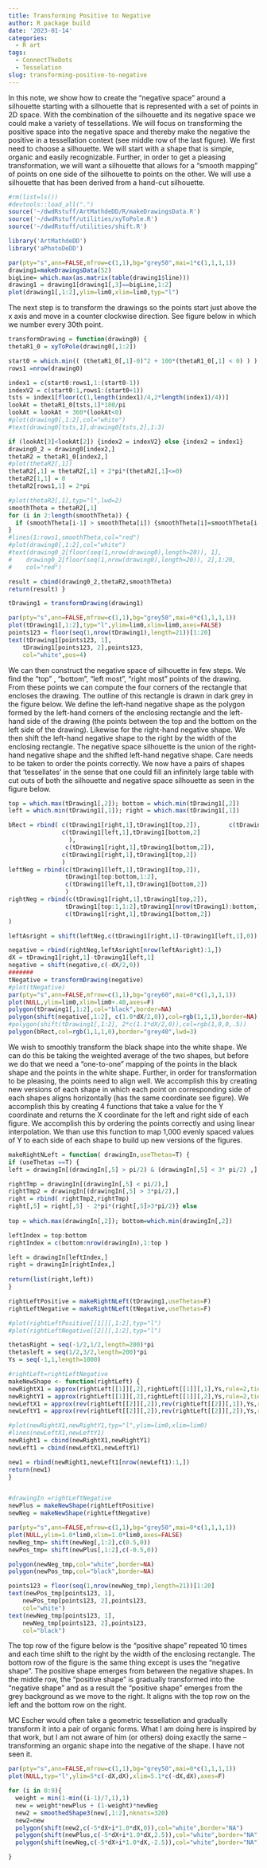 ```yaml
---
title: Transforming Positive to Negative
author: R package build
date: '2023-01-14'
categories:
  - R art
tags:
  - ConnectTheDots
  - Tesselation
slug: transforming-positive-to-negative
---
```


In this note, we show how to create the "negative space" around a silhouette starting with a silhouette that is represented with a set of points in 2D space.  With the combination of the silhouette and its negative space we could make a variety of tessellations. We will focus on transforming the positive space into the negative space and thereby make the negative the positive in a tessellation context (see middle row of the last figure). We first need to choose a silhouette. We will start with a shape that is simple, organic and easily recognizable.  Further, in order to get a pleasing transformation, we will want a silhouette that allows for a "smooth mapping" of points on one side of the silhouette to points on the other.  We will use a silhouette that has been derived from a hand-cut silhouette.

```r
#rm(list=ls())
#devtools::load_all(".")
source('~/dwdRstuff/ArtMathdeDD/R/makeDrawingsData.R')
source('~/dwdRstuff/utilities/xyToPole.R')
source('~/dwdRstuff/utilities/shift.R')

library('ArtMathdeDD')
library('aPhotoDeDD')

par(pty="s",ann=FALSE,mfrow=c(1,1),bg="grey50",mai=1*c(1,1,1,1))
drawing1=makeDrawingsData(52)
bigLine= which.max(as.matrix(table(drawing1$line)))
drawing1 = drawing1[drawing1[,3]==bigLine,1:2]
plot(drawing1[,1:2],ylim=lim0,xlim=lim0,typ="l")
```
The next step is to transform the drawings so the points start just above the x axis and move in a counter clockwise direction.  See figure below in which we number every 30th point.

```r
transformDrawing = function(drawing0) {
thetaR1_0 = xyToPole(drawing0[,1:2])

start0 = which.min(( (thetaR1_0[,1]-0)^2 + 100*(thetaR1_0[,1] < 0) ) )
rows1 =nrow(drawing0)

index1 = c(start0:rows1,1:(start0-1))
indexV2 = c(start0:1,rows1:(start0+1))
tsts = index1[floor(c(1,length(index1)/4,2*length(index1)/4))]
lookAt = thetaR1_0[tsts,1]*180/pi
lookAt = lookAt + 360*(lookAt<0)
#plot(drawing0[,1:2],col="white")
#text(drawing0[tsts,1],drawing0[tsts,2],1:3)

if (lookAt[3]<lookAt[2]) {index2 = indexV2} else {index2 = index1}
drawing0_2 = drawing0[index2,]
thetaR2 = thetaR1_0[index2,]
#plot(thetaR2[,1])
thetaR2[,1] = thetaR2[,1] + 2*pi*(thetaR2[,1]<=0)
thetaR2[1,1] = 0
thetaR2[rows1,1] = 2*pi

#plot(thetaR2[,1],typ="l",lwd=2)
smoothTheta = thetaR2[,1]
for (i in 2:length(smoothTheta)) {
  if (smoothTheta[i-1] > smoothTheta[i]) {smoothTheta[i]=smoothTheta[i-1]}
}
#lines(1:rows1,smoothTheta,col="red")
#plot(drawing0[,1:2],col="white")
#text(drawing0_2[floor(seq(1,nrow(drawing0),length=20)), 1],
#    drawing0_2[floor(seq(1,nrow(drawing0),length=20)), 2],1:20,
#    col="red")

result = cbind(drawing0_2,thetaR2,smoothTheta)
return(result) }

tDrawing1 = transformDrawing(drawing1)

par(pty="s",ann=FALSE,mfrow=c(1,1),bg="grey50",mai=0*c(1,1,1,1))
plot(tDrawing1[,1:2],typ="l",ylim=lim0,xlim=lim0,axes=FALSE)
points123 = floor(seq(1,nrow(tDrawing1),length=21))[1:20]
text(tDrawing1[points123, 1],
    tDrawing1[points123, 2],points123,
    col="white",pos=4)

```

We can then construct the negative space of silhouette in few steps.  We find the "top" , "bottom", "left most", "right most" points of the drawing.  From these points we can compute the four corners of the rectangle that encloses the drawing.  The outline of this rectangle is drawn in dark grey in the figure below.  We define the left-hand negative shape as the polygon formed by the left-hand corners of the enclosing rectangle and the left-hand side of the drawing (the points between the top and the bottom on the left side of the drawing). Likewise for the right-hand negative shape. We then shift the left-hand negative shape to the right by the width of the enclosing rectangle.  The negative space silhouette is the union of the right-hand negative shape and the shifted left-hand negative shape.  Care needs to be taken to order the points correctly. We now have a pairs of shapes that 'tessellates' in the sense that one could fill an infinitely large table with cut outs of both the silhouette and negative space silhouette as seen in the figure below.

```r
top = which.max(tDrawing1[,2]); bottom = which.min(tDrawing1[,2])
left = which.min(tDrawing1[,1]); right = which.max(tDrawing1[,1])

bRect = rbind( c(tDrawing1[right,1],tDrawing1[top,2]),        c(tDrawing1[left,1],tDrawing1[top,2]), 
               c(tDrawing1[left,1],tDrawing1[bottom,2]
                 ),
                c(tDrawing1[right,1],tDrawing1[bottom,2]),
               c(tDrawing1[right,1],tDrawing1[top,2]) 
               )
leftNeg = rbind(c(tDrawing1[left,1],tDrawing1[top,2]),
                tDrawing1[top:bottom,1:2],
                c(tDrawing1[left,1],tDrawing1[bottom,2])
                )
rightNeg = rbind(c(tDrawing1[right,1],tDrawing1[top,2]),
                tDrawing1[top:1,1:2],tDrawing1[nrow(tDrawing1):bottom,1:2],
                c(tDrawing1[right,1],tDrawing1[bottom,2])
)

leftAsright = shift(leftNeg,c(tDrawing1[right,1]-tDrawing1[left,1],0))

negative = rbind(rightNeg,leftAsright[nrow(leftAsright):1,])
dX = tDrawing1[right,1]-tDrawing1[left,1]
negative = shift(negative,c(-dX/2,0))
#######
tNegative = transformDrawing(negative)
#plot(tNegative)
par(pty="s",ann=FALSE,mfrow=c(1,1),bg="grey60",mai=0*c(1,1,1,1))
plot(NULL,ylim=lim0,xlim=lim0+.40,axes=F)
polygon(tDrawing1[,1:2],col="black",border=NA)
polygon(shift(negative[,1:2], c(1.0*dX/2,0)),col=rgb(1,1,1),border=NA)
#polygon(shift(tDrawing1[,1:2], 2*c(1.1*dX/2,0)),col=rgb(1,0,0,.5))
polygon(bRect,col=rgb(1,1,1,0),border="grey40",lwd=3)

```

We wish to smoothly transform the black shape into the white shape.  We can do this be taking the weighted average of the two shapes, but before we do that we need a "one-to-one" mapping of the points in the black shape and the points in the white shape. Further, in order for transformation to be pleasing, the points need to align well.  We accomplish this by creating new versions of each shape in which each point on corresponding side of each shapes aligns horizontally (has the same coordinate see figure).  We accomplish this by creating 4 functions that take a value for the Y coordinate and returns the X coordinate for the left and right side of each figure.  We accomplish this by ordering the points correctly and using linear interpolation.  We than use this function to map 1,000 evenly spaced values of Y to each side of each shape to build up new versions of the figures.

```r
makeRightNLeft = function( drawingIn,useThetas=T) {
if (useThetas ==T) {
left = drawingIn[(drawingIn[,5] > pi/2) & (drawingIn[,5] < 3* pi/2) ,]

rightTmp = drawingIn[(drawingIn[,5] < pi/2),]
rightTmp2 = drawingIn[(drawingIn[,5] > 3*pi/2),]
right = rbind( rightTmp2,rightTmp)
right[,5] = right[,5] - 2*pi*(right[,5]>3*pi/2)} else
  
top = which.max(drawingIn[,2]); bottom=which.min(drawingIn[,2])

leftIndex = top:bottom
rightIndex = c(bottom:nrow(drawingIn),1:top )

left = drawingIn[leftIndex,]
right = drawingIn[rightIndex,]
  
return(list(right,left))
}

rightLeftPositive = makeRightNLeft(tDrawing1,useThetas=F)
rightLeftNegative = makeRightNLeft(tNegative,useThetas=F)

#plot(rightLeftPositive[[1]][,1:2],typ="l")
#plot(rightLeftNegative[[2]][,1:2],typ="l")

thetasRight = seq(-1/2,1/2,length=200)*pi
thetasleft = seq(1/2,3/2,length=200)*pi
Ys = seq(-1,1,length=1000)

#rightLeft=rightLeftNegative
makeNewShape <- function(rightLeft) {
newRightX1 = approx(rightLeft[[1]][,2],rightLeft[[1]][,1],Ys,rule=2,ties="ordered")[[2]]
newRightY1 = approx(rightLeft[[1]][,2],rightLeft[[1]][,2],Ys,rule=2,ties="ordered")[[2]]
newLeftX1 = approx(rev(rightLeft[[2]][,2]),rev(rightLeft[[2]][,1]),Ys,rule=2,ties="ordered")[[2]]
newLeftY1 = approx(rev(rightLeft[[2]][,2]),rev(rightLeft[[2]][,2]),Ys,rule=2,ties="ordered")[[2]]

#plot(newRightX1,newRightY1,typ="l",ylim=lim0,xlim=lim0)
#lines(newLeftX1,newLeftY1)
newRight1 = cbind(newRightX1,newRightY1)
newLeft1 = cbind(newLeftX1,newLeftY1)

new1 = rbind(newRight1,newLeft1[nrow(newLeft1):1,])
return(new1)
}


#drawingIn =rightLeftNegative
newPlus = makeNewShape(rightLeftPositive)
newNeg = makeNewShape(rightLeftNegative)

par(pty="s",ann=FALSE,mfrow=c(1,1),bg="grey50",mai=0*c(1,1,1,1))
plot(NULL,ylim=1.0*lim0,xlim=1.0*lim0,axes=FALSE)
newNeg_tmp= shift(newNeg[,1:2],c(0.5,0))
newPos_tmp= shift(newPlus[,1:2],c(-0.5,0))

polygon(newNeg_tmp,col="white",border=NA)
polygon(newPos_tmp,col="black",border=NA)

points123 = floor(seq(1,nrow(newNeg_tmp),length=21))[1:20]
text(newPos_tmp[points123, 1],
    newPos_tmp[points123, 2],points123,
    col="white")
text(newNeg_tmp[points123, 1],
    newNeg_tmp[points123, 2],points123,
    col="black")

```

The top row of the figure below is the "positive shape" repeated 10 times and each time shift to the right by the width of the enclosing rectangle.  The bottom row of the figure is the same thing except is uses the "negative shape".  The positive shape emerges from between the negative shapes.  In the middle row, the "positive shape" is gradually transformed into the "negative shape" and as a result the "positive shape" emerges from the grey background as we move to the right.  It aligns with the top row on the left and the bottom row on the right.

MC Escher would often take a geometric tessellation and gradually transform it into a pair of organic forms.  What I am doing here is inspired by that work, but I am not aware of him (or others) doing exactly the same -- transforming an organic shape into the negative of the shape. I have not seen it.

```r
par(pty="s",ann=FALSE,mfrow=c(1,1),bg="grey50",mai=0*c(1,1,1,1))
plot(NULL,typ="l",ylim=5*c(-dX,dX),xlim=5.1*c(-dX,dX),axes=F)

for (i in 0:9){
  weight = min(1-min((i-1)/7,1),1)
  new = weight*newPlus + (1-weight)*newNeg
  new2 = smoothedShape3(new[,1:2],nknots=320)
  new2=new
  polygon(shift(new2,c(-5*dX+i*1.0*dX,0)),col="white",border="NA")
  polygon(shift(newPlus,c(-5*dX+i*1.0*dX,2.5)),col="white",border="NA")
  polygon(shift(newNeg,c(-5*dX+i*1.0*dX,-2.5)),col="white",border="NA")

}

```

